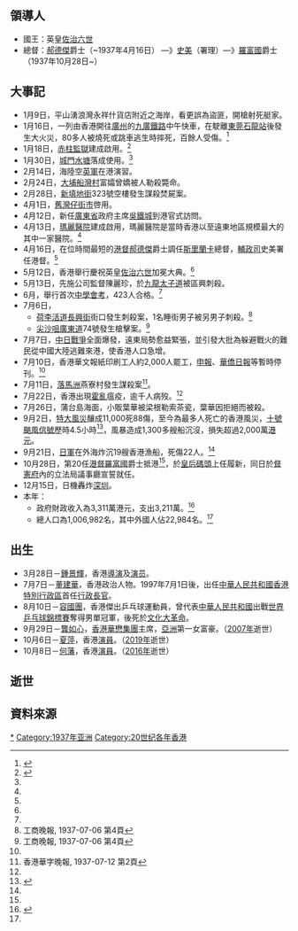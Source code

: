 {{HKYearTOC|1937}}											
{{C20YearInTopic|1937年}}											
{{香港歷史}}

==領導人==
*國王：英皇[[佐治六世|佐治六世]]
*總督：[[郝德傑|郝德傑]]爵士（~1937年4月16日） —》[[史美|史美]]（署理）—》[[羅富國|羅富國]]爵士（1937年10月28日~）

==大事記==
*1月9日，平山湧浪灣永祥什貨店附近之海岸，看更誤為盜匪，開槍射死艇家。
*1月16日，一列由香港開往[[廣州|廣州]]的[[九廣鐵路|九廣鐵路]]中午快車，在駛離[[東莞|東莞]][[石龍站|石龍站]]後發生大火災，80多人被燒死或跳車逃生時摔死，百餘人受傷。<ref>{{cite news | title=九廣車發生火燒慘劇 三卡被焚毀死傷人命約計數十 焦頭爛額實開九廣車之新紀錄 |url= |publisher=[[工商日報|工商日報]]頭版 |date=1937年1月17日 }}{{zh-hant}}</ref>
*1月18日，[[赤柱監獄|赤柱監獄]]建成啟用。<ref name="香港6000年">{{cite book |author=湯開建 蕭國健 陳佳榮 |year=1998年 |title=《香港6000年（遠古－1997）》 |page=頁484 |publisher=麒麟書業有限公司 |quote= |isbn=9622321232}}{{zh-hant}}</ref>
*1月30日，[[城門水塘|城門水塘]]落成使用。<ref name="香港6000年"/>
*2月14日，海陸空[[英軍|英軍]]在港演習。
*2月24日，[[大埔區|大埔]][[船灣村|船灣村]]富孀曾嬌被人勒殺斃命。
*2月28日，[[新填地街|新填地街]]323號空樓發生謀殺焚屍案。
*4月1日，[[舊灣仔街市|舊灣仔街市]]啓用。
*4月12日，新任[[廣東省|廣東省]]政府主席[[吳鐵城|吳鐵城]]到港官式訪問。
*4月13日，[[瑪麗醫院|瑪麗醫院]]建成啟用，瑪麗醫院是當時香港以至遠東地區規模最大的其中一家醫院。<ref name="香港6000年"/>
*4月16日，在位時間最短的[[港督|港督]][[郝德傑|郝德傑]]爵士調任[[斯里蘭卡|斯里蘭卡]]總督，[[輔政司|輔政司]]史美署任港督。<ref name="香港6000年"/>
*5月12日，香港舉行慶祝英皇[[佐治六世|佐治六世]]加冕大典。<ref name="香港6000年"/>
*5月13日，先施公司監督陳麗珍，於[[九龍|九龍]][[太子道|太子道]]被區興刺殺。
*6月，舉行首次[[中學會考|中學會考]]，423人合格。<ref name="香港6000年"/>
*7月6日，
**[[荷李活道|荷李活道]][[長興街|長興街]]街口發生刺殺案，1名睡街男子被另男子刺殺。<REF>工商晚報, 1937-07-06  第4頁</REF>
**[[尖沙咀|尖沙咀]][[廣東道|廣東道]]74號發生槍擊案。<REF>工商晚報, 1937-07-06  第4頁</REF>
*7月7日，[[中国抗日战争|中日戰爭]]全面爆發，遠東局勢愈益緊張，並引發大批為躲避戰火的難民從中國大陸逃難來港，使香港人口急增。
*7月10日，香港華文報紙印刷工人約2,000人罷工，[[申報|申報]]、[[華僑日報|華僑日報]]等暫時停刊。<ref name="香港6000年"/>
*7月11日，[[落馬洲|落馬洲]]燕寮村發生謀殺案<REF>香港華字晚報, 1937-07-12 第2頁</REF>。
*7月22日，香港出現[[霍亂|霍亂]]瘟疫，逾千人病歿。<ref name="香港6000年"/>
*7月26日，蒲台島海面，小販葉華被梁根勒索茶瓷，葉華因拒絕而被殺。
*9月2日，[[丁丑風災|特大風災]]釀成11,000死88傷，至今為最多人死亡的香港風災，[[十號颶風信號|十號颶風信號]]歷時4.5小時<ref>{{cite news | title=風燈風球 頻頻更易 |url= |publisher=[[工商日報|工商日報]]第三張第一版 |date=1937年9月3日 }}{{zh-hant}}</ref>，風暴造成1,300多艘船沉沒，損失超過2,000萬[[港元|港元]]。
*9月21日，[[日軍|日軍]]在外海炸沉19艘香港漁船，死傷22人。<ref name="香港6000年"/>
*10月28日，第20任[[港督|港督]][[羅富國|羅富國]]爵士抵港<ref name="香港6000年"/>，於[[皇后碼頭|皇后碼頭]]上任履新，同日於[[督憲府|督憲府]]內的立法局議事廳宣誓就任。
*12月15日，日機轟炸[[深圳|深圳]]。
*本年：
**政府財政收入為3,311萬港元，支出3,211萬。<ref name="香港6000年B">{{cite book |author=湯開建 蕭國健 陳佳榮 |year=1998年 |title=《香港6000年（遠古－1997）》 |page=頁485 |publisher=麒麟書業有限公司 |quote= |isbn=9622321232}}{{zh-hant}}</ref>
**總人口為1,006,982名，其中外國人佔22,984名。<ref name="香港6000年B"/>

== 出生 ==
*3月28日－[[鍾景輝|鍾景輝]]，香港[[導演|導演]]及[[演员|演员]]。
*7月7日－[[董建華|董建華]]，香港政治人物。1997年7月1日後，出任[[中華人民共和國|中華人民共和國]][[香港|香港特別行政區]]首任[[香港特別行政區行政長官|行政長官]]。
*8月10日－[[容國團|容國團]]，香港傑出乒乓球運動員，曾代表[[中華人民共和國|中華人民共和國]]出戰[[世界乒乓球錦標賽|世界乒乓球錦標賽]]奪得男單冠軍，後死於[[文化大革命|文化大革命]]。
*9月29日－[[龔如心|龔如心]]，[[香港|香港]][[華懋集團|華懋集團]]主席，[[亞洲|亞洲]]第一女富豪。（[[2007年|2007年]]逝世）
*10月6日－[[夏萍|夏萍]]，香港[[演員|演員]]。（[[2019年|2019年]]逝世）
*10月8日－[[何藩|何藩]]，香港[[演員|演員]]。（[[2016年|2016年]]逝世）

== 逝世 ==


==資料來源==
{{reflist}}

[[Category:1937年香港|*]]
[[Category:1937年亚洲|Category:1937年亚洲]]
[[Category:20世纪各年香港|Category:20世纪各年香港]]